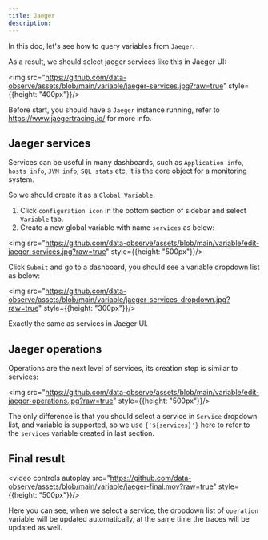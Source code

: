 ```yaml
---
title: Jaeger
description:
---
```



In this doc, let's see how to query variables from <Code>Jaeger</Code>.

As a result, we should select jaeger services like this in Jaeger UI:

<img src="https://github.com/data-observe/assets/blob/main/variable/jaeger-services.jpg?raw=true" style={{height: "400px"}}/>

Before start, you should have a <Code>Jaeger</Code> instance running, refer to https://www.jaegertracing.io/ for more info.

## Jaeger services 

Services can be useful in many dashboards, such as `Application info`, `hosts info`, `JVM info`, `SQL stats` etc, it is the core object for a monitoring system.

So we should create it as a `Global Variable`.

1. Click `configuration icon` in the bottom section of sidebar and select `Variable` tab.
2. Create a new global variable with name `services` as below:

<img src="https://github.com/data-observe/assets/blob/main/variable/edit-jaeger-services.jpg?raw=true" style={{height: "500px"}}/>


Click `Submit` and go to a dashboard, you should see a variable dropdown list as below:

<img src="https://github.com/data-observe/assets/blob/main/variable/jaeger-services-dropdown.jpg?raw=true" style={{height: "300px"}}/>


Exactly the same as services in Jaeger UI.

## Jaeger operations

Operations are the next level of services, its creation step is similar to services: 

<img src="https://github.com/data-observe/assets/blob/main/variable/edit-jaeger-operations.jpg?raw=true" style={{height: "500px"}}/>

The only difference is that you should select a service in `Service` dropdown list, and variable is supported, so we use <Code>{'${services}'}</Code> here to refer to the `services` variable created in last section.

## Final result 

<video controls autoplay src="https://github.com/data-observe/assets/blob/main/variable/jaeger-final.mov?raw=true" style={{height: "500px"}}/>

Here you can see, when we select a service, the dropdown list of  `operation` variable will be updated automatically, at the same time the traces will be updated as well.